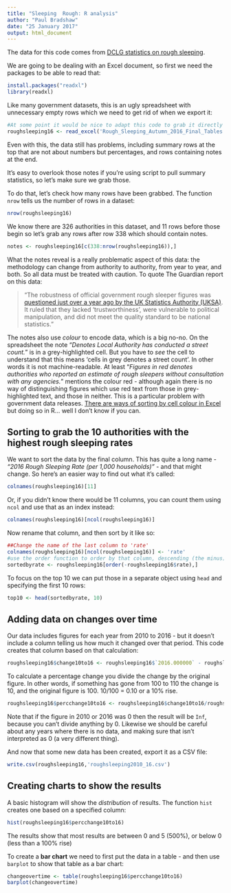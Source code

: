 ```yaml
---
title: "Sleeping  Rough: R analysis"
author: "Paul Bradshaw"
date: "25 January 2017"
output: html_document
---
```


The data for this code comes from [DCLG statistics on rough sleeping](https://www.gov.uk/government/statistics/rough-sleeping-in-england-autumn-2016). 

We are going to be dealing with an Excel document, so first we need the packages to be able to read that:

```r
install.packages("readxl")
library(readxl)
```

Like many government datasets, this is an ugly spreadsheet with unnecessary empty rows which we need to get rid of when we export it:

```r
#At some point it would be nice to adapt this code to grab it directly from the webpage, but for now you need to download it first
roughsleeping16 <- read_excel('Rough_Sleeping_Autumn_2016_Final_Tables.xls', sheet=1, skip=3)
```

Even with this, the data still has problems, including summary rows at the top that are not about numbers but percentages, and rows containing notes at the end.

It's easy to overlook those notes if you're using script to pull summary statistics, so let's make sure we grab those.

To do that, let's check how many rows have been grabbed. The function `nrow` tells us the number of rows in a dataset:

```r
nrow(roughsleeping16)
```

We know there are 326 authorities in this dataset, and 11 rows before those begin so let's grab any rows after row 338 which should contain notes.

```r
notes <- roughsleeping16[c(338:nrow(roughsleeping16)),]
```

What the notes reveal is a really problematic aspect of this data: the methodology can change from authority to authority, from year to year, and both. So all data must be treated with caution. To quote The Guardian report on this data: 

> "The robustness of official government rough sleeper figures was [questioned just over a year ago by the UK Statistics Authority (UKSA)](https://www.statisticsauthority.gov.uk/publication/statistics-on-homelessness-and-rough-sleeping-in-england-department-for-communities-and-local-government/). It ruled that they lacked 'trustworthiness', were vulnerable to political manipulation, and did not meet the quality standard to be national statistics."

The notes also use *colour* to encode data, which is a big no-no. On the spreadsheet the note "*Denotes Local Authority has conducted a street count.*" is in a grey-highlighted cell. But you have to *see* the cell to understand that this means 'cells in grey denotes a street count'. In other words it is not machine-readable. At least "*Figures in red denotes authorities who reported an estimate of rough sleepers without consultation with any agencies.*" mentions the colour red - although again there is no way of distinguishing figures which use red text from those in grey-highlighted text, and those in neither. This is a particular problem with government data releases. [There are ways of sorting by cell colour in Excel](https://support.office.com/en-us/article/Sort-data-in-a-range-or-table-62d0b95d-2a90-4610-a6ae-2e545c4a4654?ui=en-US&rs=en-US&ad=US#__toc246836973) but doing so in R... well I don't know if you can.

## Sorting to grab the 10 authorities with the highest rough sleeping rates

We want to sort the data by the final column. This has quite a long name - *"2016 Rough Sleeping Rate (per 1,000 households)"* - and that might change. So here's an easier way to find out what it's called:

```r
colnames(roughsleeping16)[11]
```

Or, if you didn't know there would be 11 columns, you can count them using `ncol` and use that as an index instead:

```r
colnames(roughsleeping16)[ncol(roughsleeping16)]
```

Now rename that column, and then sort by it like so:

```r
##Change the name of the last column to 'rate'
colnames(roughsleeping16)[ncol(roughsleeping16)] <- 'rate'
#use the order function to order by that column, descending (the minus)
sortedbyrate <- roughsleeping16[order(-roughsleeping16$rate),]
```

To focus on the top 10 we can put those in a separate object using `head` and specifying the first 10 rows:

```r
top10 <- head(sortedbyrate, 10)
```

## Adding data on changes over time

Our data includes figures for each year from 2010 to 2016 - but it doesn't include a column telling us how much it changed over that period. This code creates that column based on that calculation:

```r
roughsleeping16$change10to16 <- roughsleeping16$`2016.000000` - roughsleeping16$`2010.000000`
```

To calculate a percentage change you divide the change by the original figure. In other words, if something has gone from 100 to 110 the change is 10, and the original figure is 100. 10/100 = 0.10 or a 10% rise.

```r
roughsleeping16$percchange10to16 <- roughsleeping16$change10to16/roughsleeping16$`2010.000000`
```

Note that if the figure in 2010 or 2016 was 0 then the result will be `Inf`, because you can't divide anything by 0. Likewise we should be careful about any years where there is no data, and making sure that isn't interpreted as 0 (a very different thing).

And now that some new data has been created, export it as a CSV file:

```r
write.csv(roughsleeping16,'roughsleeping2010_16.csv')
```

## Creating charts to show the results

A basic histogram will show the *distribution* of results. The function `hist` creates one based on a specified column:

```r
hist(roughsleeping16$percchange10to16)
```

The results show that most results are between 0 and 5 (500%), or below 0 (less than a 100% rise)

To create a **bar chart** we need to first put the data in a table - and then use `barplot` to show that table as a bar chart:

```r
changeovertime <- table(roughsleeping16$percchange10to16)
barplot(changeovertime)
```


